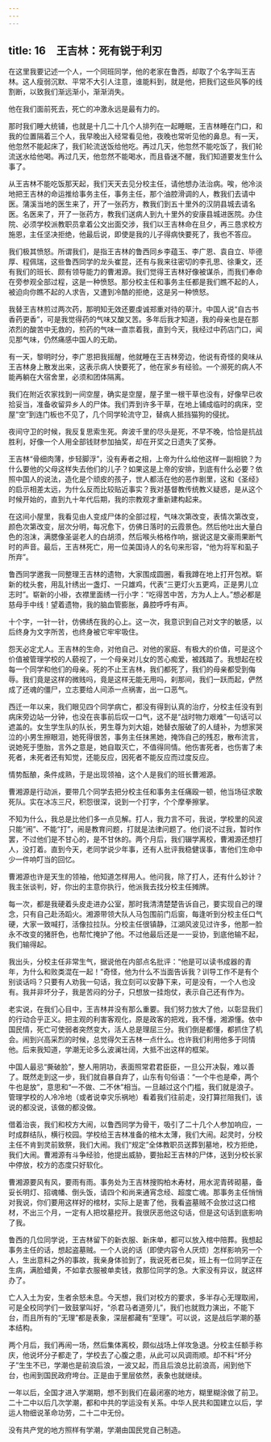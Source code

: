 ```yaml
---
---
---
```

title: 16　王吉林：死有锐于利刃
---

在这里我要记述一个人，一个同班同学，他的老家在鲁西，却取了个名字叫王吉林。这人瘦弱沉默、平常不大引人注意，谁能料到，就是他，把我们这些风筝的线割断，以致我们渐远渐小，渐渐消失。

他在我们面前死去，死亡的冲激永远是最有力的。

那时我们睡大统铺，也就是十几二十几个人排列在一起睡眠，王吉林睡在门口，和我的位置隔着三个人，我早晚出入经常看见他，夜晚也常听见他的鼻息。有一天，他忽然不能起床了，我们轮流送饭给他吃。再过几天，他忽然不能吃饭了，我们轮流送水给他喝。再过几天，他忽然不能喝水，而且昏迷不醒，我们知道要发生什么事了。

从王吉林不能吃饭那天起，我们天天去见分校主任，请他想办法治病。唉，他冷淡地把王吉林的命运推给事务主任，事务主任，那个油腔滑调的人，教我们去请中医。蒲溪当地的医生来了，开了一张药方，教我们到五十里外的汉阴县城去请名医。名医来了，开了一张药方，教我们送病人到九十里外的安康县城进医院。办住院、必须学校派教职员拿着公文出面交涉，我们以王吉林命在旦夕，再三恳求校方施恩，主任坚决拒绝，他最后说，即使是我的儿子得病快要死了，我也不答应。

我们极其愤怒。所谓我们，是指王吉林的鲁西同乡李蕴玉、李广恩、袁自立、毕德厚、程佩瑞，这些鲁西同学的龙头崔昆，还有与我来往密切的李孔思、徐秉文，还有我们的班长、颇有领导能力的曹湘源。我们觉得王吉林好像被谋杀，而我们奉命在旁参观全部过程，这是一种愤怒。那分校主任和事务主任都是我们瞧不起的人，被迫向你瞧不起的人求告，又遭到冷酷的拒绝，这是另一种愤怒。

我替王吉林煎过两次药，那明知无效还要虔诚郑重对待的草汁。中国人说“自古书香药更香”，可是我觉得药的气味又酸又苦。多年后我才知道，我的母亲也是在那浓烈的酸苦中无救的，煎药的气味一直祟着我，直到今天，我经过中药店门口，闻见那气味，仍然痛感中国人的无助。

有一天，黎明时分，李广恩把我摇醒，他就睡在王吉林旁边，他说有奇怪的臭味从王吉林身上散发出来，这表示病人快要死了，他在家乡有经验。一个濒死的病人不能再躺在大宿舍里，必须和团体隔离。

我们在附近农家找到一间空屋，确实是空屋，屋子里一根干草也没有，好像早已收拾妥当，准备收留异乡人的尸体。我们弄到许多干草，在地上铺成临时的病床，空屋“空”到连门板也不见了，几个同学轮流守卫，替病人抵挡猫狗的侵扰。

夜间守卫的时候，我反复思索生死。奔波千里的尽头是死，不早不晚，恰恰是抗战胜利，好像一个人用全部钱财参加抽奖，却在开奖之日遗失了奖券。

王吉林“骨细肉薄，步轻脚浮”，没有寿者之相，上帝为什么给他这样一副相貌？为什么要他的父母这样失去他们的儿子？如果这是上帝的安排，到底有什么必要？依照中国人的说法，造化是个顽皮的孩子，世人都活在他的恶作剧里，这和《圣经》的启示相差太远，为什么反而比较贴近事实？我对基督教传统教义疑惑，是从这个时候开始的，直到九十年代后期，我的宗教观才重新建构起来。

在这间小屋里，我看见由人变成尸体的全部过程，气味次第改变，表情次第改变，颜色次第改变，层次分明，每况愈下，仿佛日落时的云霞景色。然后他吐出大量白色的泡沫，满腮像圣诞老人的白胡须，然后喉头格格作响，据说这是文豪雨果断气时的声音。最后，王吉林死亡，用一位美国诗人的名句来形容，“他为将军和虱子所弃”。

鲁西同学邀我一同整理王吉林的遗物，大家围成圆圈，看我蹲在地上打开包袱。崭新的枕头套，用乱针绣出一盏灯、一只雄鸡，代表“三更灯火五更鸡，正是男儿立志时”。崭新的小褂，衣襟里面绣一行小字：“吃得苦中苦，方为人上人。”想必都是慈母手中线！望着遗物，我的脑血管膨胀，鼻腔呼呼有声。

十个字，一针一针，仿佛绣在我的心上。这一次，我意识到自己对文字的敏感，以后终身为文字所苦，也终身被它牢牢吸住。

怨天必定尤人。王吉林的生命，对他自己、对他的家庭、有极大的价值，可是这个价值被管理学校的人藐视了，一个母亲对儿女的苦心痴爱，被践踏了。我想起在校每一个同学和他们的母亲。死的不止王吉林，我们都死了，我们的母亲都受到侮辱。我们竟是这样的微贱吗，竟是这样无能无用吗，刹那间，我们一跃而起，俨然成了还魂的僵尸，立志要给人间添一点祸害，出一口恶气。

西迁一年以来，我们眼见四个同学病亡，都没有得到认真的治疗，分校主任没有到病床旁边站一分钟，也没在丧事前后叹一口气，这不是“战时物力艰难”一句话可以遮盖的。女生学生队的队长，男生尊为刘大姐，她替衣服破了的人缝补，为想家哭泣的小男生擦眼泪，她死得很苦，事务主任抹黑她，掩饰自己的残忍，散布流言，说她死于堕胎，言外之意是，她自取灭亡，不值得同情。他伤害死者，也伤害了未死者，未死者还有知觉，还能反应，因死者不能反应而过度反应。

情势酝酿，条件成熟，于是出现领袖，这个人是我们的班长曹湘源。

曹湘源是行动派，要带几个同学去把分校主任和事务主任痛殴一顿，他当场征求敢死队。实在冰冻三尺，积怨很深，说到一个打字，个个摩拳擦掌。

不知为什么，我总是比他们多一点见解。打人，我力言不可，我说，学校里的风波只能“闹”、不能“打”，闹是教育问题，打就是法律问题了。他们说不过我，暂时作罢，不过他们是不甘心的，是不甘休的。两个月后，我们辍学离校，曹湘源还想打人，没打着。直到今天，老同学说少年事，还有人批评我稳健误事，害他们生命中少一件响叮当的回忆。

曹湘源也许是天生的领袖，他知道怎样用人。他问我，除了打人，还有什么妙计？我主张谈判，好，你出的主意你执行，他派我去找分校主任摊牌。

每一次，都是我硬着头皮走进办公室，那时我清清楚楚告诉自己，要实现自己的理念，只有自己赴汤蹈火。湘源带领大队人马包围前门后窗，每逢听到分校主任口气硬，大家一致喊打，活像拉拉队。分校主任很镇静，江湖风波见过许多，他那一脸永不改变的猪肝色，也帮忙掩护了他。不过他最后还是一一妥协，到底他输不起，我们输得起。

我出头，分校主任非常生气，据说他在内部点名批评：“他是可以读书成器的青年，为什么和败类混在一起！”奇怪，他为什么不当面告诉我？训导工作不是有个别谈话吗？只要有人劝我一句话，我立刻可以安静下来，可是没有，一个人也没有。我并非坏分子，我是苦闷的分子，只想放一挂炮仗，表示自己还有作为。

老实说，在我们心目中，王吉林并没有那么重要。我们努力放大了他，以彰显我们的行动合乎正义。把主观的利害客观化，原是政客的把戏，我不懂，湘源懂。依中国民情，死亡可使弱者突然变大，活人总是理屈三分。我们倒是都懂，都抓住了机会。闹到兴高采烈的时候，总觉得欠王吉林一点什么。也许我们利用他多于同情他。后来我知道，学潮无论多么波澜壮阔，大抵不出这样的框架。

中国人最忌“撕破脸”，整人用阴功，表面照常君君臣臣，一旦公开决裂，难以善了。既然走到这一步，我们就自暴自弃了，山东有句俗语：“一个牛也是牵，两个牛也是放”，意思和“一不做、二不休”相当。一旦越过这个门槛，我们就是浪子。管理学校的人冷冷地（或者说幸灾乐祸地）看着我们往前走，没打算拦阻我们，该说的都没说，该做的都没做。

借着治丧，我们和校方大闹，以鲁西同学为骨干，吸引了二十几个人参加响应，一时成群结队，横行校园。学校给王吉林准备的棺木太薄，我们大闹。起灵时，分校主任不肯到灵前致祭，我们大闹。我们“规定”全体教职员送葬到墓地，校方拒绝，我们大闹。曹湘源有斗争经验，他提出威胁，要抬起王吉林的尸体，送到分校长家中停放，校方的态度只好软化。

曹湘源要风有风，要雨有雨。事务处为王吉林搜购柏木寿材，用水泥青砖砌墓，备妥长明灯、招魂幡、倒头饭，请四个和尚来通宵念经、超度亡魂。那事务主任悄悄对我说，你们要用这样好的棺材，实际上是害了他，我看盗墓贼不会放过这口棺材，不出三个月，一定有人把坟墓挖开。我很厌恶他这句话，但是这句话到底影响了我。

鲁西的几位同学说，王吉林留下的新衣服、新床单，都可以放入棺中陪葬。我想起事务主任的话，想起盗墓贼。一个人说的话（即使内容令人厌烦）怎样影响另一个人，生出意料之外的事故，我亲身体验到了，我说死者已矣，班上有一位同学正在生病，满脸蜡黄，不如拿衣服被单卖钱，救那位同学的急。大家没有异议，就这样办了。

亡人入土为安，生者余怒未息。今天想，我们对校方的要求，多半存心无理取闹，可是全校同学们一致鼓掌叫好，“杀君马者道旁儿”，我们也就戮力演出，不能下台，而且所有的“无理”都是表象，深层都藏有“至理”。可以说，这是战后学潮的基本结构。

两个月后，我们再闹一场，然后集体离校，颇似战场上佯攻急退。分校主任额手称庆，他说坏分子都走了，学校去了心腹之患，从此可以风调雨顺。却不料“坏分子”生生不已，学潮也是前浪后浪，一波又起，而且后浪总比前浪高，闹到他下台，也闹到国民政府垮台。正是由于里层依然，表象也就继续。

一年以后，全国才进入学潮期，想不到我们在最闭塞的地方，糊里糊涂做了前卫。二十二中以后几次学潮，都和中共的学运没有关系。中华人民共和国建立以后，学运人物细说革命功劳，二十二中无份。

没有共产党的地方照样有学潮，学潮由国民党自己制造。